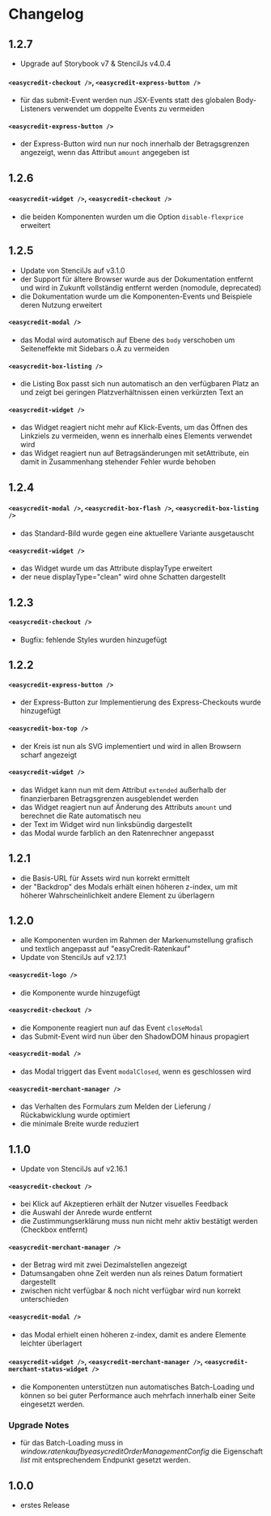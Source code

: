 
<Meta title="Getting Started/Changelog" />

# Changelog

## 1.2.7

- Upgrade auf Storybook v7 & StencilJs v4.0.4

#### `<easycredit-checkout />`, `<easycredit-express-button />`

- für das submit-Event werden nun JSX-Events statt des globalen Body-Listeners verwendet um doppelte Events zu vermeiden

#### `<easycredit-express-button />`

- der Express-Button wird nun nur noch innerhalb der Betragsgrenzen angezeigt, wenn das Attribut `amount` angegeben ist 

## 1.2.6

#### `<easycredit-widget />`, `<easycredit-checkout />`

- die beiden Komponenten wurden um die Option `disable-flexprice` erweitert

## 1.2.5

- Update von StencilJs auf v3.1.0
- der Support für ältere Browser wurde aus der Dokumentation entfernt und wird in Zukunft vollständig entfernt werden (nomodule, deprecated)
- die Dokumentation wurde um die Komponenten-Events und Beispiele deren Nutzung erweitert

#### `<easycredit-modal />`

- das Modal wird automatisch auf Ebene des `body` verschoben um Seiteneffekte mit Sidebars o.Ä zu vermeiden

#### `<easycredit-box-listing />`

- die Listing Box passt sich nun automatisch an den verfügbaren Platz an und zeigt bei geringen Platzverhältnissen einen verkürzten Text an

#### `<easycredit-widget />`

- das Widget reagiert nicht mehr auf Klick-Events, um das Öffnen des Linkziels zu vermeiden, wenn es innerhalb eines Elements verwendet wird
- das Widget reagiert nun auf Betragsänderungen mit setAttribute, ein damit in Zusammenhang stehender Fehler wurde behoben

## 1.2.4

#### `<easycredit-modal />`, `<easycredit-box-flash />`, `<easycredit-box-listing  />`

- das Standard-Bild wurde gegen eine aktuellere Variante ausgetauscht

#### `<easycredit-widget />`

- das Widget wurde um das Attribute displayType erweitert
- der neue displayType="clean" wird ohne Schatten dargestellt 

## 1.2.3

#### `<easycredit-checkout />`

- Bugfix: fehlende Styles wurden hinzugefügt

## 1.2.2

#### `<easycredit-express-button />`

- der Express-Button zur Implementierung des Express-Checkouts wurde hinzugefügt

#### `<easycredit-box-top />`

- der Kreis ist nun als SVG implementiert und wird in allen Browsern scharf angezeigt

#### `<easycredit-widget />`

- das Widget kann nun mit dem Attribut `extended` außerhalb der finanzierbaren Betragsgrenzen ausgeblendet werden
- das Widget reagiert nun auf Änderung des Attributs `amount` und berechnet die Rate automatisch neu
- der Text im Widget wird nun linksbündig dargestellt
- das Modal wurde farblich an den Ratenrechner angepasst

## 1.2.1

- die Basis-URL für Assets wird nun korrekt ermittelt
- der "Backdrop" des Modals erhält einen höheren z-index, um mit höherer Wahrscheinlichkeit andere Element zu überlagern

## 1.2.0

- alle Komponenten wurden im Rahmen der Markenumstellung grafisch und textlich angepasst auf "easyCredit-Ratenkauf"
- Update von StencilJs auf v2.17.1

#### `<easycredit-logo />`

- die Komponente wurde hinzugefügt

#### `<easycredit-checkout />`

- die Komponente reagiert nun auf das Event `closeModal`
- das Submit-Event wird nun über den ShadowDOM hinaus propagiert

#### `<easycredit-modal />`

- das Modal triggert das Event `modalClosed`, wenn es geschlossen wird

#### `<easycredit-merchant-manager />`

- das Verhalten des Formulars zum Melden der Lieferung / Rückabwicklung wurde optimiert
- die minimale Breite wurde reduziert

## 1.1.0

- Update von StencilJs auf v2.16.1

#### `<easycredit-checkout />`

- bei Klick auf Akzeptieren erhält der Nutzer visuelles Feedback
- die Auswahl der Anrede wurde entfernt
- die Zustimmungserklärung muss nun nicht mehr aktiv bestätigt werden (Checkbox entfernt)

#### `<easycredit-merchant-manager />`

- der Betrag wird mit zwei Dezimalstellen angezeigt
- Datumsangaben ohne Zeit werden nun als reines Datum formatiert dargestellt
- zwischen nicht verfügbar & noch nicht verfügbar wird nun korrekt unterschieden

#### `<easycredit-modal />`

- das Modal erhielt einen höheren z-index, damit es andere Elemente leichter überlagert

#### `<easycredit-widget />`, `<easycredit-merchant-manager />`, `<easycredit-merchant-status-widget />`

- die Komponenten  unterstützen nun automatisches Batch-Loading und können so bei guter Performance auch mehrfach innerhalb einer Seite eingesetzt werden.

### Upgrade Notes

- für das Batch-Loading muss in <em>window.ratenkaufbyeasycreditOrderManagementConfig</em> die Eigenschaft <em>list</em> mit entsprechendem Endpunkt gesetzt werden.

## 1.0.0
    
- erstes Release
